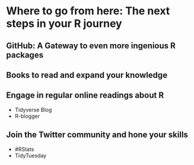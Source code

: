 # Where to go from here: The next steps in your R journey {#next-steps}

## GitHub: A Gateway to even more ingenious R packages {#next-steps-github}

## Books to read and expand your knowledge {#next-steps-books}

## Engage in regular online readings about R {#next-steps-online-readings}

-   Tidyverse Blog
-   R-blogger

## Join the Twitter community and hone your skills {#next-steps-twitter}

-   \#RStats
-   TidyTuesday
